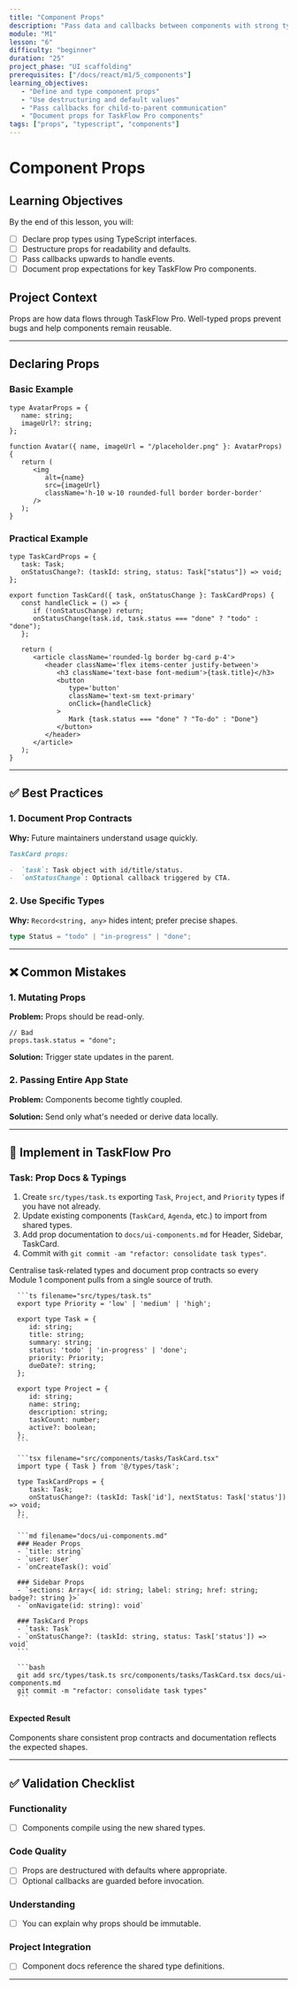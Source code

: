 ```yaml
---
title: "Component Props"
description: "Pass data and callbacks between components with strong typing."
module: "M1"
lesson: "6"
difficulty: "beginner"
duration: "25"
project_phase: "UI scaffolding"
prerequisites: ["/docs/react/m1/5_components"]
learning_objectives:
   - "Define and type component props"
   - "Use destructuring and default values"
   - "Pass callbacks for child-to-parent communication"
   - "Document props for TaskFlow Pro components"
tags: ["props", "typescript", "components"]
---
```



# Component Props

## Learning Objectives

By the end of this lesson, you will:

-  [ ] Declare prop types using TypeScript interfaces.
-  [ ] Destructure props for readability and defaults.
-  [ ] Pass callbacks upwards to handle events.
-  [ ] Document prop expectations for key TaskFlow Pro components.

## Project Context

Props are how data flows through TaskFlow Pro. Well-typed props prevent bugs and
help components remain reusable.

---

## Declaring Props

### Basic Example

```tsx
type AvatarProps = {
   name: string;
   imageUrl?: string;
};

function Avatar({ name, imageUrl = "/placeholder.png" }: AvatarProps) {
   return (
      <img
         alt={name}
         src={imageUrl}
         className='h-10 w-10 rounded-full border border-border'
      />
   );
}
```

### Practical Example

```tsx
type TaskCardProps = {
   task: Task;
   onStatusChange?: (taskId: string, status: Task["status"]) => void;
};

export function TaskCard({ task, onStatusChange }: TaskCardProps) {
   const handleClick = () => {
      if (!onStatusChange) return;
      onStatusChange(task.id, task.status === "done" ? "todo" : "done");
   };

   return (
      <article className='rounded-lg border bg-card p-4'>
         <header className='flex items-center justify-between'>
            <h3 className='text-base font-medium'>{task.title}</h3>
            <button
               type='button'
               className='text-sm text-primary'
               onClick={handleClick}
            >
               Mark {task.status === "done" ? "To-do" : "Done"}
            </button>
         </header>
      </article>
   );
}
```

---

## ✅ Best Practices

### 1. Document Prop Contracts

**Why:** Future maintainers understand usage quickly.

```md
TaskCard props:

-  `task`: Task object with id/title/status.
-  `onStatusChange`: Optional callback triggered by CTA.
```

### 2. Use Specific Types

**Why:** `Record<string, any>` hides intent; prefer precise shapes.

```ts
type Status = "todo" | "in-progress" | "done";
```

---

## ❌ Common Mistakes

### 1. Mutating Props

**Problem:** Props should be read-only.

```tsx
// Bad
props.task.status = "done";
```

**Solution:** Trigger state updates in the parent.

### 2. Passing Entire App State

**Problem:** Components become tightly coupled.

**Solution:** Send only what's needed or derive data locally.

---

## 🔨 Implement in TaskFlow Pro

### Task: Prop Docs & Typings

1. Create `src/types/task.ts` exporting `Task`, `Project`, and `Priority` types
   if you have not already.
2. Update existing components (`TaskCard`, `Agenda`, etc.) to import from shared
   types.
3. Add prop documentation to `docs/ui-components.md` for Header, Sidebar,
   TaskCard.
4. Commit with `git commit -am "refactor: consolidate task types"`.

<Accordions type='single' className='mt-4'>
   <Accordion title='Solution Walkthrough'>
      <p>
         Centralise task-related types and document prop contracts so every Module 1
         component pulls from a single source of truth.
      </p>

      ```ts filename="src/types/task.ts"
      export type Priority = 'low' | 'medium' | 'high';

      export type Task = {
         id: string;
         title: string;
         summary: string;
         status: 'todo' | 'in-progress' | 'done';
         priority: Priority;
         dueDate?: string;
      };

      export type Project = {
         id: string;
         name: string;
         description: string;
         taskCount: number;
         active?: boolean;
      };
      ```

      ```tsx filename="src/components/tasks/TaskCard.tsx"
      import type { Task } from '@/types/task';

      type TaskCardProps = {
         task: Task;
         onStatusChange?: (taskId: Task['id'], nextStatus: Task['status']) => void;
      };
      ```

      ```md filename="docs/ui-components.md"
      ### Header Props
      - `title: string`
      - `user: User`
      - `onCreateTask(): void`

      ### Sidebar Props
      - `sections: Array<{ id: string; label: string; href: string; badge?: string }>`
      - `onNavigate(id: string): void`

      ### TaskCard Props
      - `task: Task`
      - `onStatusChange?: (taskId: string, status: Task['status']) => void`
      ```

      ```bash
      git add src/types/task.ts src/components/tasks/TaskCard.tsx docs/ui-components.md
      git commit -m "refactor: consolidate task types"
      ```

   </Accordion>
</Accordions>

#### Expected Result

Components share consistent prop contracts and documentation reflects the
expected shapes.

---

## ✅ Validation Checklist

### Functionality

-  [ ] Components compile using the new shared types.

### Code Quality

-  [ ] Props are destructured with defaults where appropriate.
-  [ ] Optional callbacks are guarded before invocation.

### Understanding

-  [ ] You can explain why props should be immutable.

### Project Integration

-  [ ] Component docs reference the shared type definitions.

---

